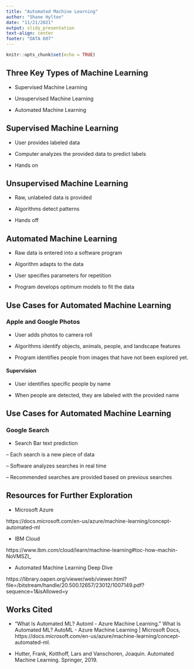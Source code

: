 ```yaml
---
title: "Automated Machine Learning"
author: "Shane Hylton"
date: "11/21/2021"
output: slidy_presentation
text-align: center
footer: "DATA 607"
---
```


```r
knitr::opts_chunk$set(echo = TRUE)
```


## Three Key Types of Machine Learning

- Supervised Machine Learning

- Unsupervised Machine Learning

- Automated Machine Learning

## Supervised Machine Learning

- User provides labeled data

- Computer analyzes the provided data to predict labels

- Hands on

## Unsupervised Machine Learning

- Raw, unlabeled data is provided

- Algorithms detect patterns

- Hands off

## Automated Machine Learning

- Raw data is entered into a software program

- Algorithm adapts to the data

- User specifies parameters for repetition

- Program develops optimum models to fit the data

## Use Cases for Automated Machine Learning

### Apple and Google Photos

- User adds photos to camera roll

- Algorithms identify objects, animals, people, and landscape features

- Program identifies people from images that have not been explored yet.

#### Supervision

- User identifies specific people by name

- When people are detected, they are labeled with the provided name

## Use Cases for Automated Machine Learning

### Google Search

- Search Bar text prediction

-- Each search is a new piece of data

-- Software analyzes searches in real time

-- Recommended searches are provided based on previous searches

## Resources for Further Exploration

- Microsoft Azure

https://docs.microsoft.com/en-us/azure/machine-learning/concept-automated-ml

- IBM Cloud

https://www.ibm.com/cloud/learn/machine-learning#toc-how-machin-NoVMSZI_

- Automated Machine Learning Deep Dive

https://library.oapen.org/viewer/web/viewer.html?file=/bitstream/handle/20.500.12657/23012/1007149.pdf?sequence=1&isAllowed=y


## Works Cited

- “What Is Automated ML? Automl - Azure Machine Learning.” What Is Automated ML? AutoML - Azure Machine Learning | Microsoft Docs, https://docs.microsoft.com/en-us/azure/machine-learning/concept-automated-ml.

- Hutter, Frank, Kotthoff, Lars and Vanschoren, Joaquin. Automated Machine Learning. Springer, 2019.



